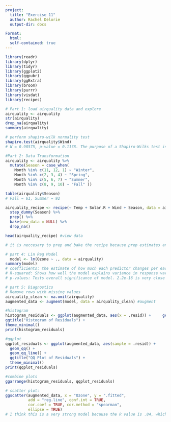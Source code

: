 ```yaml
---
project:
  title: "Exercise 11"
  author: Rachel Delorie
  output-dir: docs

Format:
  html:
  self-contained: true
---
```

```r
library(readr)
library(dplyr)
library(tidyr)
library(ggplot2)
library(ggpubr)
library(ggExtra)
library(broom)
library(purrr)
library(visdat)
library(recipes)
```

```r
# Part 1: load airquality data and explore
airquality <- airquality
str(airquality) 
drop_na(airquality)
summary(airquality)

# perform shapiro-wilk normality test
shapiro.test(airquality$Wind)
# W = 0.98575, p-value = 0.1178. The purpose of a Shapiro-Wilks test is to assess how normally distributed a population is. Null hypothesis: the data is normally distributed. Alternative hypothesis: the data does not follow a normal distribution. The data is normally distributed, as indicated by the p-value od 0.1178 because it is higher than 0.05. 
```

```r
#Part 2: Data Transformation
airquality <- airquality %>% 
  mutate(Season = case_when(
    Month %in% c(11, 12, 1) ~ "Winter",
    Month %in% c(2, 3, 4) ~ "Spring",
    Month %in% c(5, 6, 7) ~ "Summer",
    Month %in% c(8, 9, 10) ~ "Fall" ))

table(airquality$Season)
# Fall = 61, Summer = 92
```

```r
airquality_recipe <- recipe(~ Temp + Solar.R + Wind + Season, data = airquality) %>%
  step_dummy(Season) %>%
  prep() %>%
  bake(new_data = NULL) %>% 
  drop_na()

head(airquality_recipe) #view data

# it is neccesary to prep and bake the recipe because prep estimates and stores that transformation parameters, but doesn't actually do the transformation until bake() is put in.
```

```r
# part 4: Lin Reg Model
  model <- lm(Ozone ~ ., data = airquality)
summary(model)
# coefficients: the estimate of how much each predictor changes per each unit change.
# R-squared: Shows how well the model explains variance in response variable. 0.6318 = 63% of variance is explained with model.
# p-values: Tests overall significance of model. 2.2e-16 is very close to 0, so the model is very significant.
```

```r
# part 5: Diagnostics
# Remove rows with missing values
airquality_clean <- na.omit(airquality)
augmented_data <- augment(model, data = airquality_clean) #augment

#histogram
histogram_residuals <- ggplot(augmented_data, aes(x = .resid)) +     geom_histogram(binwidth = 2, fill = "blue", color = "black", alpha = 0.7) +
ggtitle("Histogram of Residuals") +
theme_minimal()
print(histogram_residuals)

#qqplot
qqplot_residuals <- ggplot(augmented_data, aes(sample = .resid)) +
  geom_qq() +
  geom_qq_line() +
  ggtitle("QQ Plot of Residuals") +
  theme_minimal()
print(qqplot_residuals)

#combine plots
ggarrange(histogram_residuals, qqplot_residuals)

# scatter plot:
ggscatter(augmented_data, x = "Ozone", y = ".fitted",
          add = "reg.line", conf.int = TRUE,
          cor.coef = TRUE, cor.method = "spearman",
          ellipse = TRUE)
# I think this is a very strong model because the R value is .84, which is extremely close to 1. 
```

